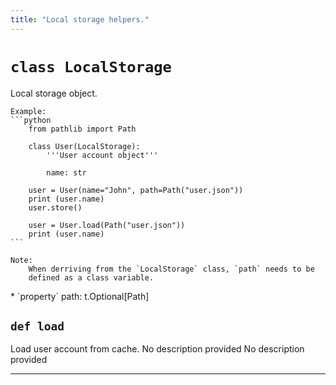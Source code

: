 ```yaml
---
title: "Local storage helpers."
---
```


# `class LocalStorage`
<Card>
Local storage object.

    Example:
    ```python
        from pathlib import Path

        class User(LocalStorage):
            '''User account object'''

            name: str

        user = User(name="John", path=Path("user.json"))
        print (user.name)
        user.store()

        user = User.load(Path("user.json"))
        print (user.name)
    ```

    Note:
        When derriving from the `LocalStorage` class, `path` needs to be
        defined as a class variable.
</Card>
* `property` path: t.Optional[Path]

## `def load`
<Card>
Load user account from cache.
</Card>
<Card>
<ParamField path="path" type="Path" required>
No description provided
</ParamField>

</Card>
<Card>
<ParamField path="returns" type="tx.Self">
No description provided
</ParamField>

</Card>

---
